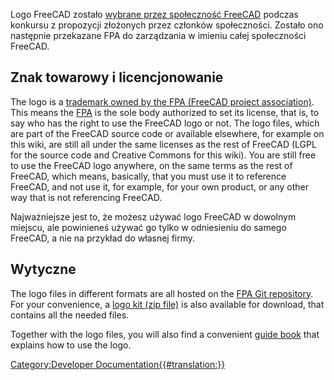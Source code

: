 <languages/>
Logo FreeCAD zostało [https://forum.freecad.org/viewtopic.php?t=87074 wybrane przez społeczność FreeCAD] podczas konkursu z propozycji złożonych przez członków społeczności. Zostało ono następnie przekazane FPA do zarządzania w imieniu całej społeczności FreeCAD.

<span id="Trademark_and_licensing"></span>
==Znak towarowy i licencjonowanie==

<div lang="en" dir="ltr" class="mw-content-ltr">
The logo is a [https://fpa.freecad.org/documents/Trademark.pdf trademark owned by the FPA (FreeCAD project association)]. This means the [https://fpa.freecad.org FPA] is the sole body authorized to set its license, that is, to say who has the right to use the FreeCAD logo or not. The logo files, which are part of the FreeCAD source code or available elsewhere, for example on this wiki, are still all under the same licenses as the rest of FreeCAD (LGPL for the source code and Creative Commons for this wiki). You are still free to use the FreeCAD logo anywhere, on the same terms as the rest of FreeCAD, which means, basically, that you must use it to reference FreeCAD, and not use it, for example, for your own product, or any other way that is not referencing FreeCAD.
</div>

Najważniejsze jest to, że możesz używać logo FreeCAD w dowolnym miejscu, ale powinieneś używać go tylko w odniesieniu do samego FreeCAD, a nie na przykład do własnej firmy.

<span id="Guidelines"></span>
==Wytyczne==

<div lang="en" dir="ltr" class="mw-content-ltr">
The logo files in different formats are all hosted on the [https://github.com/FreeCAD/FPA/tree/main/images/logos FPA Git repository]. For your convenience, a [https://github.com/FreeCAD/FPA/blob/main/images/logos/logo_kit.zip logo kit (zip file)] is also available for download, that contains all the needed files.
</div>

<div lang="en" dir="ltr" class="mw-content-ltr">
Together with the logo files, you will also find a convenient [https://github.com/FreeCAD/FPA/blob/main/images/logos/guidelines/guidelines.pdf guide book] that explains how to use the logo.
</div>
[[Category:Developer Documentation{{#translation:}}]]